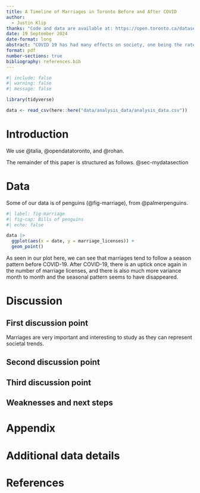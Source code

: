 ```yaml
---
title: A Timeline of Marriages in Toronto Before and After COVID
author: 
  - Justin Klip
thanks: "Code and data are available at: https://open.toronto.ca/dataset/marriage-licence-statistics/."
date: 19 September 2024 
date-format: long
abstract: "COVID 19 has had many effects on society, one being the rate of marriage. In this paper we plot and outline the data of marriage licenses acquired in Toronto. This will demonstrate how marriage license quantity declined during COVID, and rebounded hard right after."
format: pdf
number-sections: true
bibliography: references.bib
---
```


```r
#| include: false
#| warning: false
#| message: false

library(tidyverse)

data <- read_csv(here::here("data/analysis_data/analysis_data.csv"))

```


# Introduction

We use @talia, @opendatatoronto, and @rohan.

The remainder of this paper is structured as follows. @sec-mydatasection



# Data {#sec-mydatasection}

Some of our data is of penguins (@fig-marriage), from @palmerpenguins.

```r
#| label: fig-marriage
#| fig-cap: Bills of penguins
#| echo: false

data |> 
  ggplot(aes(x = date, y = marriage_licenses)) +
  geom_point()

```

As seen in our plot here, we can see that marriages tend to follow a season pattern before COVID-19. After COVID-19, there is an uptick once again in the number of marriage licenses, and there is also much more variance month to month and the seasonal pattern seems to have disappeared.

# Discussion

## First discussion point {#sec-first-point}

Marriages are very important and interesting to study as they can represent societal trends.

## Second discussion point

## Third discussion point

## Weaknesses and next steps


\newpage

\appendix

# Appendix {-}


# Additional data details



\newpage


# References


